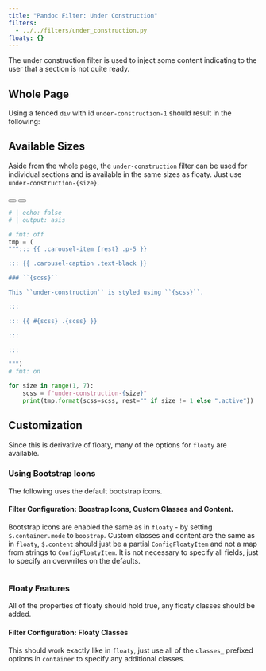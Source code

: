 ```yaml
---
title: "Pandoc Filter: Under Construction"
filters:
  - ../../filters/under_construction.py
floaty: {}
---
```


The under construction filter is used to inject some content indicating to the
user that a section is not quite ready.

## Whole Page

Using a fenced `div` with id `under-construction-1` should result in the
following:

::: { #under-construction }

:::

## Available Sizes

Aside from the whole page, the `under-construction` filter can be used for
individual sections and is available in the same sizes as floaty. Just use
`under-construction-{size}`.

<!-- START CAROUSEL ----------------------------------------------------------> ::::: { #sizes .carousel .slide }

```{=html}
<div class="d-flex align-items-center">
  <button
    id="next" class="btn btn-outline-primary"
    type="button" data-bs-target="#sizes"
    data-bs-slide="prev"
  >
    <i class="bi bi-chevron-left fs-1 text-bold"></i>
  </button>
  <button
    id="prev" class="btn btn-outline-primary"
    type="button" data-bs-target="#sizes"
    data-bs-slide="next" style="margin-left: auto;"
  >
    <i class="bi bi-chevron-right fs-1 text-bold"></i>
  </button>
</div>
```

<!-- START INNER -------------------------------------------------------------> :::: { .carousel-inner }

```{=html}
<style>
  #sizes {
    background: var(--bs-gray-200);
  }

  #sizes .carousel-item {
    height: 512px;
  }
</style>
```

```python
# | echo: false
# | output: asis

# fmt: off
tmp = (
"""::: {{ .carousel-item {rest} .p-5 }}

::: {{ .carousel-caption .text-black }}

### ``{scss}``

This ``under-construction`` is styled using ``{scss}``.

:::

::: {{ #{scss} .{scss} }}

:::

:::

""")
# fmt: on

for size in range(1, 7):
    scss = f"under-construction-{size}"
    print(tmp.format(scss=scss, rest="" if size != 1 else ".active"))
```

<!-- STOP INNER --------------------------------------------------------------> ::::
<!-- STOP CAROUSEL -----------------------------------------------------------> :::::

```{=html}
<script>
  const sizes = new bootstrap.Carousel(document.getElementById("sizes"))
  const prev = document.getElementById("prev")
  const next = document.getElementById("next")

  next.addEventListener("click", () => sizes.next())
  prev.addEventListener("click", () => sizes.prev())
</script>
```

## Customization

Since this is derivative of floaty, many of the options for `floaty` are
available.

### Using Bootstrap Icons

The following uses the default bootstrap icons.

::: { #uses-bootstrap }

:::

::: { .callout-note collapse=true }

#### Filter Configuration: Boostrap Icons, Custom Classes and Content.

Bootstrap icons are enabled the same as in `floaty` - by setting `$.container.mode` to `boostrap`.
Custom classes and content are the same as in `floaty`, `$.content`
should just be a partial `ConfigFloatyItem` and not a map from strings to
`ConfigFloatyItem`. It is not necessary to specify all fields, just to
specify an overwrites on the defaults.

```.yaml

```

:::

### Floaty Features

All of the properties of floaty should hold true, any floaty classes should be
added.

::: { #custom }

:::

::: { .callout-note collapse=true }

#### Filter Configuration: Floaty Classes

This should work exactly like in `floaty`, just use all of the `classes_`
prefixed options in `container` to specify any additional classes.

```.yaml

```

:::
